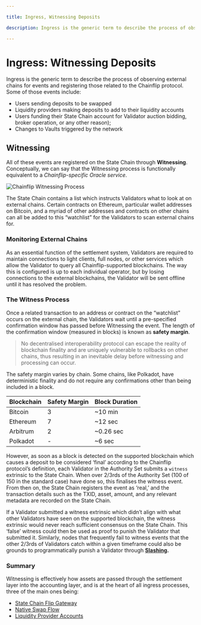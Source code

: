 ```yaml
---

title: Ingress, Witnessing Deposits

description: Ingress is the generic term to describe the process of observing external chains for events and registering those related to the Chainflip protocol.

---
```


# Ingress: Witnessing Deposits

Ingress is the generic term to describe the process of observing external chains for events and registering those related to the Chainflip protocol. Some of those events include:

- Users sending deposits to be swapped
- Liquidity providers making deposits to add to their liquidity accounts
- Users funding their State Chain account for Validator auction bidding, broker operation, or any other reason);
- Changes to Vaults triggered by the network

## Witnessing

All of these events are registered on the State Chain through **Witnessing**. Conceptually, we can say that the Witnessing process is functionally equivalent to a _Chainflip-specific Oracle service_.

![Chainflip Witnessing Process](/concepts/witnessing-graphic.png)

The State Chain contains a list which instructs Validators what to look at on external chains. Certain contracts on Ethereum, particular wallet addresses on Bitcoin, and a myriad of other addresses and contracts on other chains can all be added to this “watchlist” for the Validators to scan external chains for.

### Monitoring External Chains

As an essential function of the settlement system, Validators are required to maintain connections to light clients, full nodes, or other services which allow the Validator to query all Chainflip-supported blockchains. The way this is configured is up to each individual operator, but by losing connections to the external blockchains, the Validator will be sent offline until it has resolved the problem.

### The Witness Process

Once a related transaction to an address or contract on the “watchlist” occurs on the external chain, the Validators wait until a pre-specified confirmation window has passed before Witnessing the event. The length of the confirmation window (measured in blocks) is known as **safety margin**.

> No decentralised interoperability protocol can escape the reality of blockchain finality and are uniquely vulnerable to rollbacks on other chains, thus resulting in an inevitable delay before witnessing and processing can occur.

The safety margin varies by chain. Some chains, like Polkadot, have deterministic finality and do not require any confirmations other than being included in a block.

|Blockchain| Safety Margin      | Block Duration |
|----------|--------------------|----------------|
|Bitcoin   |                   3| ~10 min        |
|Ethereum  |                   7| ~12 sec        |
|Arbitrum  |                   2| ~0.26 sec      |
|Polkadot  |                   -| ~6 sec         |

However, as soon as a block is detected on the supported blockchain which causes a deposit to be considered ‘final’ according to the Chainflip protocol’s definition, each Validator in the Authority Set submits a `witness` extrinsic to the State Chain. When over 2/3rds of the Authority Set (100 of 150 in the standard case) have done so, this finalises the witness event. From then on, the State Chain registers the event as ‘real,’ and the transaction details such as the TXID, asset, amount, and any relevant metadata are recorded on the State Chain.

If a Validator submitted a witness extrinsic which didn’t align with what other Validators have seen on the supported blockchain, the witness extrinsic would never reach sufficient consensus on the State Chain. This ‘false’ witness could then be used as proof to punish the Validator that submitted it. Similarly, nodes that frequently fail to witness events that the other 2/3rds of Validators catch within a given timeframe could also be grounds to programmatically punish a Validator through [**Slashing**](reputation-and-slashing.md)**.**

### Summary

Witnessing is effectively how assets are passed through the settlement layer into the accounting layer, and is at the heart of all ingress processes, three of the main ones being:

- [State Chain Flip Gateway](state-chain-flip-gateway.mdx)
- [Native Swap Flow](../swaps-amm/native-swap-flow.mdx)
- [Liquidity Provider Accounts](../swaps-amm/liquidity-provider-accounts.md)
